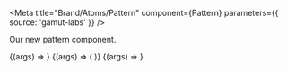 
<Meta
  title="Brand/Atoms/Pattern"
  component={Pattern}
  parameters={{ source: 'gamut-labs' }}
/>

Our new pattern component.

<Canvas withSource="open">
  <Story name="Pattern Loose">
    {(args) => <Pattern width={200} height={200} name="diagonalStripesLoose" />}
  </Story>
  <Story name="Pattern Regular">
    {(args) => (
      <Pattern width={200} height={200} name="diagonalStripesRegular" />
    )}
  </Story>
  <Story name="Pattern Dense">
    {(args) => <Pattern width={200} height={200} name="diagonalStripesDense" />}
  </Story>
</Canvas>

<Props story="Pattern" of={Pattern} />
